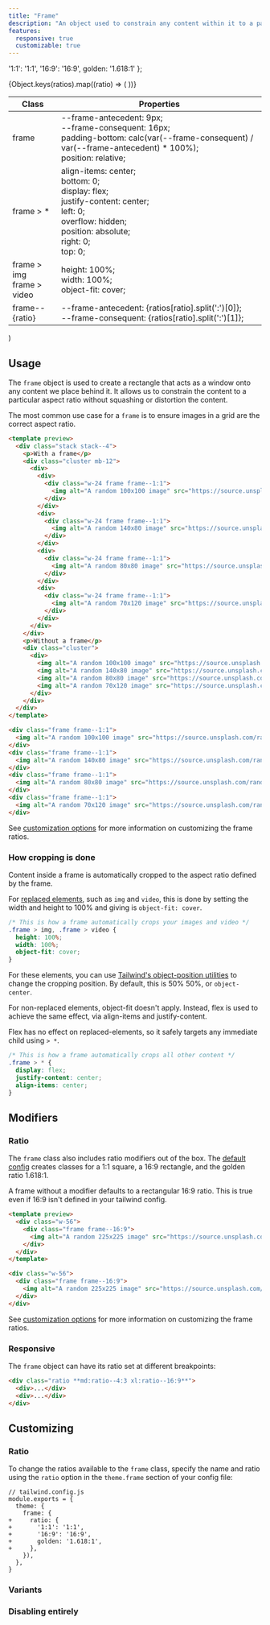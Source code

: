 ```yaml
---
title: "Frame"
description: "An object used to constrain any content within it to a particular aspect ratio, without squashing or distorting the content - commonly used for videos and images"
features:
  responsive: true
  customizable: true
---
```




  '1:1': '1:1',
  '16:9': '16:9',
  golden: '1.618:1'
};

  <table className="w-full text-left border-collapse">
    <colgroup>
      <col className="w-1/4"/>
      <col className="w-1/4"/>
      <col className="w-1/2"/>
    </colgroup>
    <thead>
    <tr>
      <th className="z-20 sticky top-0 text-sm font-semibold text-gray-600 bg-white p-0">
        <div className="pb-2 border-b border-gray-200">Class</div>
      </th>
      <th className="z-20 sticky top-0 text-sm font-semibold text-gray-600 bg-white p-0">
        <div className="pb-2 border-b border-gray-200">Properties</div>
      </th>
    </tr>
    </thead>
    <tbody className="align-baseline">
    <tr>
      <td className="py-2 font-mono text-xs text-violet-600 whitespace-nowrap">
        frame
      </td>
      <td className="py-2 font-mono text-xs text-light-blue-600 whitespace-pre">
        --frame-antecedent: 9px;<br />
        --frame-consequent: 16px;<br />
        padding-bottom: calc(var(--frame-consequent) / var(--frame-antecedent) * 100%);<br />
        position: relative;
      </td>
    </tr>
    <tr className="border-t border-gray-200">
      <td className="py-2 font-mono text-xs text-violet-600 whitespace-nowrap">
        frame <span className="ml-1 text-purple-300">> *</span>
      </td>
      <td className="py-2 font-mono text-xs text-light-blue-600 whitespace-pre">
        align-items: center;<br />
        bottom: 0;<br />
        display: flex;<br />
        justify-content: center;<br />
        left: 0;<br />
        overflow: hidden;<br />
        position: absolute;<br />
        right: 0;<br />
        top: 0;
      </td>
    </tr>
    <tr className="border-t border-gray-200">
      <td className="py-2 font-mono text-xs text-violet-600 whitespace-nowrap">
        frame <span className="ml-1 text-purple-300">> img</span><br />
        frame <span className="ml-1 text-purple-300">> video</span><br />
      </td>
      <td className="py-2 font-mono text-xs text-light-blue-600 whitespace-pre">
        height: 100%;<br />
        width: 100%;<br />
        object-fit: cover;
      </td>
    </tr>
    {Object.keys(ratios).map((ratio) => (
      <tr className="border-t border-gray-200">
        <td className="py-2 font-mono text-xs text-violet-600 whitespace-nowrap">
          frame--{ratio}
        </td>
        <td className="py-2 font-mono text-xs text-light-blue-600 whitespace-pre">
          --frame-antecedent: {ratios[ratio].split(':')[0]};<br />
          --frame-consequent: {ratios[ratio].split(':')[1]};
        </td>
      </tr>
    ))}
    </tbody>
  </table>
)


## Usage

The `frame` object is used to create a rectangle that acts as a window onto any content we place behind it. It allows us to
constrain the content to a particular aspect ratio without squashing or distortion the content.

The most common use case for a `frame` is to ensure images in a grid are the correct aspect ratio.

```html amber
<template preview>
  <div class="stack stack--4">
    <p>With a frame</p>
    <div class="cluster mb-12">
      <div>
        <div>
          <div class="w-24 frame frame--1:1">
            <img alt="A random 100x100 image" src="https://source.unsplash.com/random/100x100" width="100" height="100">
          </div>
        </div>
        <div>
          <div class="w-24 frame frame--1:1">
            <img alt="A random 140x80 image" src="https://source.unsplash.com/random/140x80" width="140" height="80">
          </div>
        </div>
        <div>
          <div class="w-24 frame frame--1:1">
            <img alt="A random 80x80 image" src="https://source.unsplash.com/random/80x80" width="80" height="80">
          </div>
        </div>
        <div>
          <div class="w-24 frame frame--1:1">
            <img alt="A random 70x120 image" src="https://source.unsplash.com/random/70x102" width="70" height="120">
          </div>
        </div>
      </div>
    </div>
    <p>Without a frame</p>
    <div class="cluster">
      <div>
        <img alt="A random 100x100 image" src="https://source.unsplash.com/random/100x100" width="100" height="100">
        <img alt="A random 140x80 image" src="https://source.unsplash.com/random/140x80" width="140" height="80">
        <img alt="A random 80x80 image" src="https://source.unsplash.com/random/80x80" width="80" height="80">
        <img alt="A random 70x120 image" src="https://source.unsplash.com/random/70x102" width="70" height="120">
      </div>
    </div>
  </div>
</template>

<div class="frame frame--1:1">
  <img alt="A random 100x100 image" src="https://source.unsplash.com/random/100x100" width="100" height="100">
</div>
<div class="frame frame--1:1">
  <img alt="A random 140x80 image" src="https://source.unsplash.com/random/140x80" width="140" height="80">
</div>
<div class="frame frame--1:1">
  <img alt="A random 80x80 image" src="https://source.unsplash.com/random/80x80" width="80" height="80">
</div>
<div class="frame frame--1:1">
  <img alt="A random 70x120 image" src="https://source.unsplash.com/random/70x102" width="70" height="120">
</div>
```

See [customization options](#customizing) for more information on customizing the frame ratios.

### How cropping is done

Content inside a frame is automatically cropped to the aspect ratio defined by the frame.

For [replaced elements](https://developer.mozilla.org/en-US/docs/Web/CSS/Replaced_element), such as `img` and `video`,
this is done by setting the width and height to 100% and giving is `object-fit: cover`.

```css
/* This is how a frame automatically crops your images and video */
.frame > img, .frame > video {
  height: 100%;
  width: 100%;
  object-fit: cover;
}
```

For these elements, you can use [Tailwind's object-position utilities](https://tailwindcss.com/docs/object-position) to
change the cropping position. By default, this is 50% 50%, or `object-center`.

For non-replaced elements, object-fit doesn't apply. Instead, flex is used to achieve the same effect, via align-items
and justify-content.

Flex has no effect on replaced-elements, so it safely targets any immediate child using `> *`.

```css
/* This is how a frame automatically crops all other content */
.frame > * {
  display: flex;
  justify-content: center;
  align-items: center;
}
```

## Modifiers

### Ratio

The `frame` class also includes ratio modifiers out of the box.
The [default config](https://github.com/hex-digital/captaincss/blob/master/src/defaultConfig.js) creates classes for
a 1:1 square, a 16:9 rectangle, and the golden ratio 1.618:1.

A frame without a modifier defaults to a rectangular 16:9 ratio. This is true even if 16:9 isn't defined in your tailwind config.

```html fuchsia
<template preview>
  <div class="w-56">
    <div class="frame frame--16:9">
      <img alt="A random 225x225 image" src="https://source.unsplash.com/random/225x225" width="225" height="225">
    </div>
  </div>
</template>

<div class="w-56">
  <div class="frame frame--16:9">
    <img alt="A random 225x225 image" src="https://source.unsplash.com/random/225x225" width="225" height="225">
  </div>
</div>
```

See [customization options](#customizing) for more information on customizing the frame ratios.

### Responsive

The `frame` object can have its ratio set at different breakpoints:

```html
<div class="ratio **md:ratio--4:3 xl:ratio--16:9**">
  <div>...</div>
  <div>...</div>
</div>
```

## Customizing

### Ratio

To change the ratios available to the `frame` class, specify the name and ratio using the `ratio` option in the `theme.frame` section of your config file:

```diff-js
// tailwind.config.js
module.exports = {
  theme: {
    frame: {
+     ratio: {
+       '1:1': '1:1',
+       '16:9': '16:9',
+       golden: '1.618:1',
+     },
    }),
  },
}
```

### Variants

<Variants plugin="frame" extra={[]}/>

### Disabling entirely

<Disabling plugin="frame"/>
